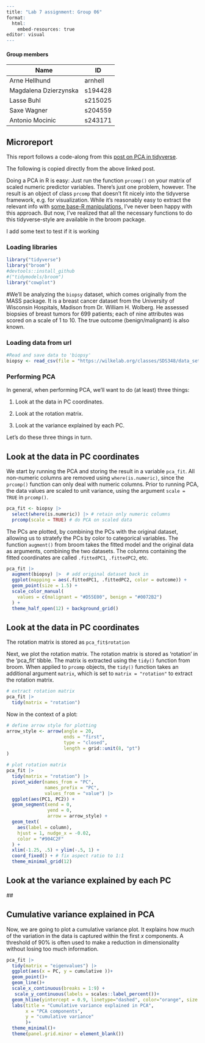 ```r
---
title: "Lab 7 assignment: Group 06"
format: 
  html:
    embed-resources: true
editor: visual
---
```

#### Group members

| Name                  | ID      |
|-----------------------|---------|
| Arne Hellhund         | arnhell |
| Magdalena Dzierzynska | s194428 |
| Lasse Buhl            | s215025 |
| Saxe Wagner           | s204559 |
| Antonio Mocinic       | s243171 |

## Microreport

This report follows a code-along from this [post on PCA in tidyverse](https://clauswilke.com/blog/2020/09/07/pca-tidyverse-style/).

The following is copied directly from the above linked post.

Doing a PCA in R is easy: Just run the function `prcomp()` on your matrix of scaled numeric predictor variables. There’s just one problem, however. The result is an object of class `prcomp` that doesn’t fit nicely into the tidyverse framework, e.g. for visualization. While it’s reasonably easy to extract the relevant info with [some base-R manipulations,](https://wilkelab.org/classes/SDS348/2020_spring/worksheets/class9_solutions.html) I’ve never been happy with this approach. But now, I’ve realized that all the necessary functions to do this tidyverse-style are available in the broom package.

I add some text to test if it is working

### Loading libraries

```r
library("tidyverse")
library("broom") 
#devtools::install_github
#("tidymodels/broom")
library("cowplot")
```

#We’ll be analyzing the `biopsy` dataset, which comes originally from the MASS package. It is a breast cancer dataset from the University of Wisconsin Hospitals, Madison from Dr. William H. Wolberg. He assessed biopsies of breast tumors for 699 patients; each of nine attributes was scored on a scale of 1 to 10. The true outcome (benign/malignant) is also known.

### Loading data from url

```r
#Read and save data to 'biopsy'
biopsy <- read_csv(file = "https://wilkelab.org/classes/SDS348/data_sets/biopsy.csv")
```

### Performing PCA

In general, when performing PCA, we’ll want to do (at least) three things:

1.  Look at the data in PC coordinates.

2.  Look at the rotation matrix.

3.  Look at the variance explained by each PC.

Let’s do these three things in turn.

## Look at the data in PC coordinates

We start by running the PCA and storing the result in a variable `pca_fit`. All non-numeric columns are removed using `where(is.numeric)`, since the `prcomp()` function can only deal with numeric columns. Prior to running PCA, the data values are scaled to unit variance, using the argument `scale = TRUE` in `prcomp()`.

```r
pca_fit <- biopsy |> 
  select(where(is.numeric)) |> # retain only numeric columns
  prcomp(scale = TRUE) # do PCA on scaled data
```

The PCs are plotted, by combining the PCs with the original dataset, allowing us to stratefy the PCs by color to categorical variables. The function `augment()` from broom takes the fitted model and the original data as arguments, combining the two datasets. The columns containing the fitted coordinates are called `.fittedPC1`, `.fittedPC2`, etc.

```r
pca_fit |> 
  augment(biopsy) |>  # add original dataset back in
  ggplot(mapping = aes(.fittedPC1, .fittedPC2, color = outcome)) + 
  geom_point(size = 1.5) +
  scale_color_manual(
    values = c(malignant = "#D55E00", benign = "#0072B2")
  ) +
  theme_half_open(12) + background_grid()
```

## Look at the data in PC coordinates

The rotation matrix is stored as `pca_fit$rotation`

Next, we plot the rotation matrix. The rotation matrix is stored as 'rotation' in the 'pca_fit' tibble. The matrix is extracted using the `tidy()` function from broom. When applied to `prcomp` objects, the `tidy()` function takes an additional argument `matrix`, which is set to `matrix = "rotation"` to extract the rotation matrix.

```r
# extract rotation matrix
pca_fit |> 
  tidy(matrix = "rotation")
```

Now in the context of a plot:

```r
# define arrow style for plotting
arrow_style <- arrow(angle = 20,
                     ends = "first",
                     type = "closed",
                     length = grid::unit(8, "pt")
)

# plot rotation matrix
pca_fit |> 
  tidy(matrix = "rotation") |> 
  pivot_wider(names_from = "PC",
              names_prefix = "PC",
              values_from = "value") |> 
  ggplot(aes(PC1, PC2)) +
  geom_segment(xend = 0,
               yend = 0,
               arrow = arrow_style) +
  geom_text(
    aes(label = column),
    hjust = 1, nudge_x = -0.02, 
    color = "#904C2F"
  ) +
  xlim(-1.25, .5) + ylim(-.5, 1) +
  coord_fixed() + # fix aspect ratio to 1:1
  theme_minimal_grid(12)

```

## Look at the variance explained by each PC

\##

## Cumulative variance explained in PCA

Now, we are going to plot a cumulative variance plot. It explains how much of the variation in the data is captured within the first *x* components. A threshold of 90% is often used to make a reduction in dimensionality without losing too much information. 

```r
pca_fit |>
  tidy(matrix = "eigenvalues") |> 
  ggplot(aes(x = PC, y = cumulative ))+
  geom_point()+
  geom_line()+
  scale_x_continuous(breaks = 1:9) +
   scale_y_continuous(labels = scales::label_percent())+
  geom_hline(yintercept = 0.9, linetype="dashed", color="orange", size = 1)+
  labs(title = "Cumulative variance explained in PCA",
       x = "PCA components",
       y = "cumulative variance"
       )+
  theme_minimal()+
  theme(panel.grid.minor = element_blank())

  
 
```

